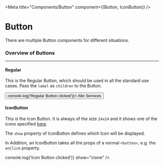 
<Meta title="Components/Button" component={(Button, IconButton)} />

# Button

There are multiple Button components for different situations.

### Overview of Buttons

---

#### Regular

This is the Regular Button, which should be used in all the standard use cases. Pass the `label` as `children` to the Button.

<ArgsTable of={Button} />

<Canvas withSource="open">
  <Story name="Regular">
    <Button onClick={() => console.log('Regular Button clicked')}>
      Alle Services
    </Button>
  </Story>
</Canvas>

#### IconButton

This is the Icon Button. It is always of the size `24x24` and it shows one of the icons specified [here](?path=/docs/components-icon--regular).

The `show` property of IconButton defines which Icon will be displayed.

In Addition, an IconButton takes all the props of a normal `<button>`, e.g. the `onClick` property.

<ArgsTable of={IconButton} />

<Canvas withSource="open">
  <Story name="WithIcon">
    <IconButton
      onClick={() => console.log('Icon Button clicked')}
      show="clone"
    />
  </Story>
</Canvas>
